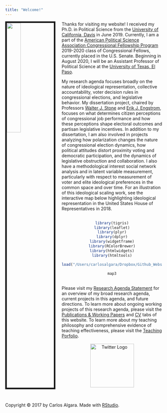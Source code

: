 ```yaml
---
title: "Welcome!"
---
```


<img src="/Users/carlosalgara/Dropbox/Github_Website/calgara.github.io/figures/Bio_Photo.JPG" style="width:30%; border:5px solid; margin-right: 20px" align="left">

Thanks for visiting my website! I received my Ph.D. in Political Science from the [University of California, Davis](http://ps.ucdavis.edu/) in June 2019. Currently, I am a part of the [American Political Science Association Congressional Fellowship Program](https://www.apsanet.org/cfp) 2019-2020 class of Congressional Fellows, currently placed in the U.S. Senate. Beginning in August 2020, I will be an Assistant Professor of Political Science at the [University of Texas, El Paso](https://www.utep.edu/liberalarts/political-science/).           
  
My research agenda focuses broadly on the nature of ideological representation, collective accountability, voter decision rules in congressional elections, and legislative behavior. My dissertation project, chaired by Professors [Walter J. Stone](http://ps.ucdavis.edu/people/wstone) and [Erik J. Engstrom](http://ps.ucdavis.edu/people/engstrom), focuses on what determines citizen perceptions of congressional job performance and how these perceptions shape electoral outcomes and partisan legislative incentives. In addition to my dissertation, I am also involved in projects analyzing how polarization changes the nature of congressional election dynamics, how political attitudes distort proximity voting and democratic participation, and the dynamics of legislative obstruction and collaboration. I also have a methodological interest social network analysis and in latent variable measurement, particularly with respect to measurement of voter and elite ideological preferences in the common space and over time. For an illustration of this ideological scaling work, see the interactive map below highlighting ideological representation in the United States House of Representatives in 2018.  
<br>
<center>
```r
library(tigris)
library(leaflet)
library(plyr)
library(dplyr)
library(widgetframe)
library(RColorBrewer)
library(htmlwidgets)
library(htmltools)

load("/Users/carlosalgara/Dropbox/Github_Website/calgara.github.io/Rshinyapp/shiny_data/clean_shiny_data.Rdata")
```
```r
map3
```
</center>
<br>
Please visit my [Research Agenda Statement](Algara_Research_Statement.pdf) for an overview of my broad research agenda, current projects in this agenda, and future directions. To learn more about ongoing working projects of this research agenda, please visit the [Publications & Working Papers](https://calgara.github.io/working_papers.html) and [CV](https://calgara.github.io/cv.html) tabs of this website. To learn more about my teaching philosophy and comprehensive evidence of teaching effectiveness, please visit the [Teaching Porfolio](https://calgara.github.io/teaching.html).    
<br>
  <center>
  <a href = "https://twitter.com/algaraca"><img src="/Users/carlosalgara/Dropbox/Github_Website/calgara.github.io/figures/twitter.png" alt="Twitter Logo" style="width:140px;" align ="center"></a>
  </center>
  <br/>
  <br/>
  <p>Copyright &copy; 2017 by Carlos Algara. Made with [RStudio](https://www.rstudio.com).</p>
  
<!-- Global site tag (gtag.js) - Google Analytics -->
<script async src="https://www.googletagmanager.com/gtag/js?id=UA-100362112-1"></script>
<script>
  window.dataLayer = window.dataLayer || [];
  function gtag(){dataLayer.push(arguments);}
  gtag('js', new Date());

  gtag('config', 'UA-100362112-1');
</script>